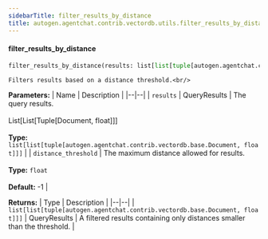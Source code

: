 ```yaml
---
sidebarTitle: filter_results_by_distance
title: autogen.agentchat.contrib.vectordb.utils.filter_results_by_distance
---
```


<code class="doc-symbol doc-symbol-heading doc-symbol-function"></code>
#### filter_results_by_distance

```python
filter_results_by_distance(results: list[list[tuple[autogen.agentchat.contrib.vectordb.base.Document, float]]], distance_threshold: float = -1) -> list[list[tuple[autogen.agentchat.contrib.vectordb.base.Document, float]]]
```

    Filters results based on a distance threshold.<br/>

<b>Parameters:</b>
| Name | Description |
|--|--|
| `results` | QueryResults | The query results.<br/><br/>List[List[Tuple[Document, float]]]<br/><br/>**Type:** `list[list[tuple[autogen.agentchat.contrib.vectordb.base.Document, float]]]` |
| `distance_threshold` | The maximum distance allowed for results.<br/><br/>**Type:** `float`<br/><br/>**Default:** -1 |

<b>Returns:</b>
| Type | Description |
|--|--|
| `list[list[tuple[autogen.agentchat.contrib.vectordb.base.Document, float]]]` | QueryResults \| A filtered results containing only distances smaller than the threshold. |

<br />
